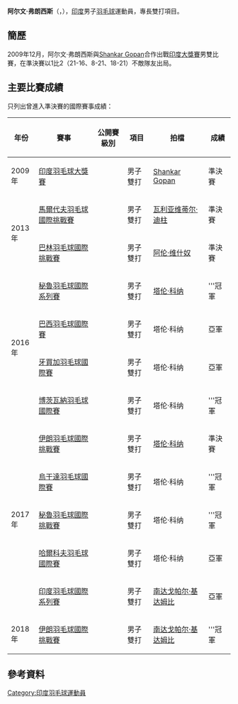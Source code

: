 {{noteTA|G1=Badminton}}
{{Infobox 羽球選手
| playername              = 阿尔文·弗朗西斯<br/>{{lang|en|Alwin Francis}}
| image                   = 
| size                    = 
| caption                 = 
| birth_name              = 
| date_of_birth           = {{birth_date_and_age|1987|3|11}}
| place_of_birth          = 
| height                  = 
| weight                  = 
| event                   = 男子雙打、混合雙打
| country                  = {{IND}}
| years_active            = 
| handedness              = 
| coach                   = 
| highest_ranking         = 第60位（男雙-[[阿伦·维什奴|维什奴]]）
| date_of_highest_ranking = 2014年8月28日 <ref name="highest-ranking">[http://bwfcontent.tournamentsoftware.com/ranking/player.aspx?id=9162&player=108539 BWF World Ranking - Ranking of Alwin FRANCIS (55444)]{{en}}</ref>
| current_ranking         = 第115位（男雙-[[阿伦·维什奴|阿伦·维什奴]]）<br/>第807位（混雙-[[斯基·雷迪|斯基·雷迪]]）
| date_of_current_ranking = 2015年6月4日<ref>[http://bwfcontent.tournamentsoftware.com/ranking/category.aspx?id=9162&category=474 BWF World Ranking - BWF世界排名榜 (6/4/2015) - Men's doubles]{{en}}</ref><ref>[http://bwfcontent.tournamentsoftware.com/ranking/category.aspx?id=9162&category=476 BWF World Ranking - BWF世界排名榜 (6/4/2015) - Mixed doubles]{{en}}</ref>
| played                  = 25勝–32負（男雙）<br/>3勝–5負（男雙）
| titles                  = 
| bwf_profile             = BD04F508-90B1-450C-B0A6-92011164A4AE
| bwf_id                  = 55444
| updated                 = 2015年6月9日
}}
{{MedalTableTop}}
{{MedalSport | 男子[[羽毛球|羽毛球]]}}
{{MedalCountry | {{IND}}}}
{{MedalBottom}}
'''阿尔文·弗朗西斯'''（{{lang|en|'''Alwin Francis'''}}，{{bd|1987年|3月11日}}），[[印度|印度]]男子[[羽毛球|羽毛球]]運動員，專長雙打項目。

==簡歷==
2009年12月，阿尔文·弗朗西斯與[[Shankar_Gopan|Shankar Gopan]]合作出戰[[2009年印度羽毛球大獎賽|印度大獎賽]]男雙比賽，在準決賽以1比2（21-16、8-21、18-21）不敵隊友出局。

==主要比賽成績==
只列出曾進入準決賽的國際賽事成績：
{| class=wikitable style="text-align:center; font-size:small;" 
!width="50"|年份
!width="180"|賽事
!width="80"|公開賽級別
!width="60"|項目
!width="140"|拍檔
!width="50"|成績
|-
!rowspan="1"|2009年
|[[2009年印度羽毛球大獎賽|印度羽毛球大獎賽]]
|{{BWFGP}}
|男子雙打
|[[Shankar_Gopan|Shankar Gopan]]
|bgcolor="#b8860b"|準決賽
|-
!rowspan="2"|2013年
|[[2013年馬爾代夫羽毛球國際挑戰賽|馬爾代夫羽毛球國際挑戰賽]]
|{{BWFIC}}
|男子雙打
|[[瓦利亚维蒂尔·迪柱|瓦利亚维蒂尔·迪柱]]
|bgcolor="#b8860b"|準決賽
|-
|[[2013年巴林羽毛球國際挑戰賽|巴林羽毛球國際挑戰賽]]
|{{BWFIC}}
|男子雙打
|[[阿伦·维什奴|阿伦·维什奴]]
|bgcolor="#b8860b"|準決賽
|-
!rowspan="4"|2016年
|[[2016年秘魯羽毛球國際系列賽|秘魯羽毛球國際系列賽]]
|{{BWFIS}}
|男子雙打
|[[塔伦·科纳|塔伦·科纳]]
|bgcolor="gold"|'''冠軍
|-
|[[2016年巴西羽毛球國際賽|巴西羽毛球國際賽]]
|{{BWFIS}}
|男子雙打
|塔伦·科纳
|bgcolor="silver"|亞軍
|-
|[[2016年牙買加羽毛球國際賽|牙買加羽毛球國際賽]]
|{{BWFIS}}
|男子雙打
|塔伦·科纳
|bgcolor="silver"|亞軍
|-
|[[2016年博茨瓦納羽毛球國際賽|博茨瓦納羽毛球國際賽]]
|{{BWFIS}}
|男子雙打
|塔伦·科纳
|bgcolor="gold"|'''冠軍
|-
!rowspan="5"|2017年
|[[2017年伊朗羽毛球國際挑戰賽|伊朗羽毛球國際挑戰賽]]
|{{BWFIC}}
|男子雙打
|[[塔伦·科纳|塔伦·科纳]]
|bgcolor="#b8860b"|準決賽
|-
|[[2017年烏干達羽毛球國際賽|烏干達羽毛球國際賽]]
|{{BWFIS}}
|男子雙打
|塔伦·科纳
|bgcolor="gold"|'''冠軍
|-
|[[2017年秘魯羽毛球國際挑戰賽|秘魯羽毛球國際挑戰賽]]
|{{BWFIC}}
|男子雙打
|塔伦·科纳
|bgcolor="gold"|'''冠軍
|-
|[[2017年哈爾科夫羽毛球國際賽|哈爾科夫羽毛球國際賽]]
|{{BWFIC}}
|男子雙打
|塔伦·科纳
|bgcolor="silver"|亞軍
|-
|[[2017年印度羽毛球國際系列賽|印度羽毛球國際系列賽]]
|{{BWFIS}}
|男子雙打
|[[南达戈帕尔·基达姆比|南达戈帕尔·基达姆比]]
|bgcolor="silver"|亞軍
|-
!rowspan="1"|2018年
|[[2018年伊朗羽毛球國際挑戰賽|伊朗羽毛球國際挑戰賽]]
|{{BWFIC}}
|男子雙打
|[[南达戈帕尔·基达姆比|南达戈帕尔·基达姆比]]
|bgcolor="gold"|'''冠軍
|}
{{BWF賽事級別索引}}

==參考資料==
{{Reflist}}

{{DEFAULTSORT:Francis, Alwin}}
[[Category:印度羽毛球運動員|Category:印度羽毛球運動員]]